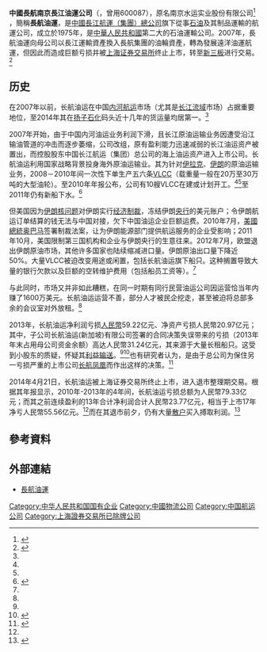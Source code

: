 '''中國長航南京長江油運公司'''（{{sse|601975}}，曾用600087），原名南京水运实业股份有限公司<ref name="国油国运">{{cite web|title=长航油运：抓住“国油国运”历史机遇|url=http://business.sohu.com/20080102/n254406589.shtml|publisher=搜狐|accessdate=2014-05-11}}</ref> ，簡稱'''長航油運'''，是[[中國長江航運（集團）總公司|中國長江航運（集團）總公司]]旗下從事[[石油|石油]]及其制品運輸的航運公司，成立於1975年，是[[中華人民共和國|中華人民共和國]]第二大的石油運輸公司。2007年，長航油運向母公司以長江運輸資產換入長航集團的油輪資產，轉為發展遠洋油運航運，但因此而造成巨额亏损并被[[上海证券交易所|上海证券交易所]]终止上市，转至[[新三板|新三板]]进行交易。<ref name='"被疑恶意退市"'>{{cite web|title=央企仙股长油被疑恶意退市：将损失全计提在本年|url=http://finance.qq.com/a/20140506/005743.htm?pgv_ref=aio2012&ptlang=2052|publisher=人民网-中国经济周刊|accessdate=2014-05-11}}</ref>

==历史==
在2007年以前，长航油运在中国[[内河航运|内河航运]]市场（尤其是[[长江流域|长江流域]]市场）占据重要地位，至2014年其在[[扬子石化|扬子石化]]码头近十几年的货运量均居第一。<ref name='"被疑恶意退市"'/>

2007年开始，由于中国内河油运业务利润下滑，且长江原油运输业务因遭受沿江输油管道的冲击而逐步萎缩，公司改组，原有盈利能力迅速减弱的长江油运资产被置出，而控股股东中国长江航运（集团）总公司的海上油运资产进入上市公司。长航油运利用国家战略背景投身海外原油运输业。其为针对[[伊拉克|伊拉克]]、[[伊朗|伊朗]]的原油运输业务，2008－2010年间一次性下单生产五六条[[VLCC|VLCC]]（载重量一般在20万至30万吨的大型油轮）。至2010年年报公布，公司有10艘VLCC在建或计划开工。<ref name='"被疑恶意退市"'/><ref name="国油国运"/>至2011年仍有新船下水。<ref name='"渤船重工"'>{{cite web|title=渤船重工超大型油轮“长江之耀”号加盟长航油运|url=http://www.dsti.net/Information/Viewpoint/55925}}</ref> 

但美国因为[[伊朗核问题|伊朗核问题]]对伊朗实行[[经济制裁|经济制裁]]，冻结伊朗[[央行|央行]]的美元账户；令伊朗航运订单结算的钱无法与中国对接，欠下中国油运企业巨额运费。2010年7月，[[美國總統|美國總統]][[奥巴马|奥巴马]]签署制裁法案，让为伊朗能源部门提供航运服务的企业受影响；2011年10月，美国限制第三国机构和企业与伊朗央行的生意往来。2012年7月，欧盟退出伊朗原油市场，其他许多国家也陆续缩减进口量。伊朗原油出口量下降近50%。大量VLCC被迫改变用途或闲置，包括长航油运旗下船只。这种搁置导致大量的银行欠款以及巨额的空转维护费用（包括船员工资等）。<ref name='"被疑恶意退市"'/>

与此同时，市场又并非如此糟糕，在同一时期有同行民营油运公司因运营恰当年内赚了1600万美元。长航油运运营不善，部分人才被民企挖走，甚至被迫将总部多余的会议室对外放租。<ref name='"被疑恶意退市"'/>

2013年，长航油运净利润亏损[[人民幣|人民幣]]59.22亿元、净资产亏损人民幣20.97亿元；其中，子公司长航油运(新加坡)有限公司签署的合同决策失误带来的亏损（2013年年末占用母公司资金余额）高达人民幣31.24亿元，其来源于大量长租船只。这受到小股东的质疑，怀疑其[[利益输送|利益输送]]。<ref name='"被疑恶意退市"'/><ref>{{cite web|title=长油退市迷雾|url=http://stock.hexun.com/2014-05-11/164674405.html|publisher=证券市场红周刊/和讯|accessdate=2014-05-11}}</ref>也有研究者认为，是由于总公司为保住另一亏损严重的上市公司[[长航凤凰|长航凤凰]]而作出这样的决策。<ref>{{cite web|title=央企重组之殇：长油样本|url=http://www.eeo.com.cn/2014/0418/259380.shtmlhttp://www.eeo.com.cn/2014/0418/259380.shtml|accessdate=2014-05-11}}{{dead link|date=2018年5月 |bot=InternetArchiveBot |fix-attempted=yes }}</ref> 

2014年4月21日，长航油运被上海证券交易所终止上市，进入退市整理期交易。根据其年报显示，2010年-2013年的4年间，长航油运亏损总额为人民幣79.33亿元；而其之前连续盈利的13年合计净利润合计人民幣23.77亿元，相当于上市17年净亏人民幣55.56亿元。<ref name='"被疑恶意退市"'/>而在其退市前夕，仍有大量[[散户|散户]]买入搏取利润。<ref>{{cite web|title=“退市长油”跌破一元　游资义无反顾买入在赌什么？|url=http://news.xinhuanet.com/energy/2014-04/27/c_126438913.htm|accessdate=2014-05-11|deadurl=yes|archiveurl=https://web.archive.org/web/20150208085443/http://news.xinhuanet.com/energy/2014-04/27/c_126438913.htm|archivedate=2015-02-08}}</ref>

==參考資料==
<div class="references-small">
<references/>
</div>

== 外部連結 ==
* [http://www.njtc.com.cn/ 長航油運]{{zh-cn}}

[[Category:中华人民共和国国有企业|Category:中华人民共和国国有企业]]
[[Category:中國物流公司|Category:中國物流公司]]
[[Category:中国航运公司|Category:中国航运公司]]
[[Category:上海證券交易所已除牌公司|Category:上海證券交易所已除牌公司]]